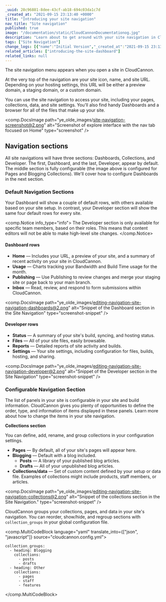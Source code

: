 ```yaml
---
_uuid: 28c96881-8dee-43cf-ab18-694c03da1c7d
_created_at: "2021-09-15 23:13:40 +0000"
title: "Introducing your site navigation"
nav_title: "Site navigation"
published: true
image: "/documentation/static/CloudCannonDocumentationog.jpg"
description: "Learn about to get around with your site navigation in CloudCannon."
tags: ["Site Navigation"]
change_logs: [{"name":"Initial Version","_created_at":"2021-09-15 23:13:40 +0000"}]
related_articles: ["introducing-the-site-dashboard"]
related_links: null
---
```


The site navigation menu appears when you open a site in CloudCannon.

At the very top of the navigation are your site icon, name, and site URL. Depending on your hosting settings, this URL will be either a preview domain, a staging domain, or a custom domain.

You can use the site navigation to access your site, including your pages, collections, data, and site settings. You'll also find handy Dashboards and a browser for all of the files that make up your site.

<comp.DocsImage path="ye_olde_images/site-navigation-screenshot@2.png" alt="Screenshot of explore interface with the nav tab focused on Home" type="screenshot" />

## Navigation sections
All site navigations will have three sections: Dashboards, Collections, and Developer. The first, Dashboard, and the last, Developer, appear by default. The middle section is fully configurable (the image above is configured for Pages and Blogging Collections). We'll cover how to configure Dashboards in the next section.

### Default Navigation Sections
Your Dashboard will show a couple of default rows, with others available based on your site setup. In contrast, your Developer section will show the same four default rows for every site.

<comp.Notice info_type="info">
The Developer section is only available for specific team members, based on their roles. This means that content editors will not be able to make high-level site changes.
</comp.Notice>

#### Dashboard rows

* **Home** — Includes your URL, a preview of your site, and a summary of recent activity on your site in CloudCannon.
* **Usage** — Charts tracking your Bandwidth and Build Time usage for the month.
* **Publishing** — Use Publishing to review changes and merge your staging site or page back to your main branch.
* **Inbox** — Read, review, and respond to form submissions within CloudCannon.

<comp.DocsImage path="ye_olde_images/editing-navigation-site-navigation-dashboards@2.png" alt="Snippet of the Dashboard section in the Site Navigation" type="screenshot-snippet" />

#### Developer rows

* **Status** — A summary of your site's build, syncing, and hosting status.
* **Files** — All of your site files, easily browsable.
* **Reports** — Detailed reports of site activity and builds.
* **Settings** — Your site settings, including configuration for files, builds, hosting, and sharing.

<comp.DocsImage path="ye_olde_images/editing-navigation-site-navigation-developer@2.png" alt="Snippet of the Developer section in the Site Navigation" type="screenshot-snippet" />

### Configurable Navigation Section
The list of panels in your site is configurable in your site and build information. CloudCannon gives you plenty of opportunities to define the order, type, and information of items displayed in these panels. Learn more about how to change the items in your site navigation.

**Collections section**

You can define, add, rename, and group collections in your configuration settings.

* **Pages** — By default, all of your site's pages will appear here.
* **Blogging** — Default with a blog included.
  * **Posts** — A library of your published blog articles.
  * **Drafts** — All of your unpublished blog articles.
* **Collections/data** — Set of custom content defined by your setup or data file. Examples of collections might include products, staff members, or articles.

<comp.DocsImage path="ye_olde_images/editing-navigation-site-navigation-collections@2.png" alt="Snippet of the collections section in the Site Navigation." type="screenshot-snippet" />

CloudCannon groups your collections, pages, and data in your site's navigation. You can reorder, show/hide, and regroup sections with `collection_groups` in your global configuration file.

<comp.MultiCodeBlock language="yaml" translate_into={["json", "javascript"]} source="cloudcannon.config.yml">
```
collection_groups:
  - heading: Blogging
    collections:
      - posts
      - drafts
  - heading: Other
    collections:
      - pages
      - staff
      - features
```
</comp.MultiCodeBlock>

